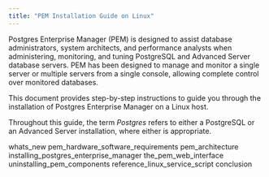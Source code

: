 ```yaml
---
title: "PEM Installation Guide on Linux"
---
```


Postgres Enterprise Manager (PEM) is designed to assist database administrators, system architects, and performance analysts when administering, monitoring, and tuning PostgreSQL and Advanced Server database servers. PEM has been designed to manage and monitor a single server or multiple servers from a single console, allowing complete control over monitored databases.

This document provides step-by-step instructions to guide you through the installation of Postgres Enterprise Manager on a Linux host.

Throughout this guide, the term *Postgres* refers to either a PostgreSQL or an Advanced Server installation, where either is appropriate.

<div class="toctree" maxdepth="5">

whats_new pem_hardware_software_requirements pem_architecture installing_postgres_enterprise_manager the_pem_web_interface uninstalling_pem_components reference_linux_service_script conclusion

</div>

